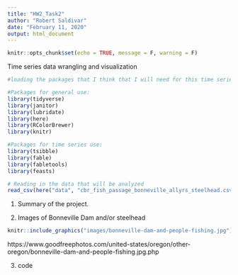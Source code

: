 ```yaml
---
title: "HW2_Task2"
author: "Robert Saldivar"
date: "February 11, 2020"
output: html_document
---
```


```r
knitr::opts_chunk$set(echo = TRUE, message = F, warning = F)
```

Time series data wrangling and visualization

```r
#loading the packages that I think that I will need for this time series analysis

#Packages for general use:
library(tidyverse)
library(janitor)
library(lubridate)
library(here)
library(RColorBrewer)
library(knitr)

#Packages for time series use:
library(tsibble)
library(fable)
library(fabletools)
library(feasts)

# Reading in the data that will be analyzed
read_csv(here("data", "cbr_fish_passage_bonneville_allyrs_steelhead.csv"))
```



1. Summary of the project.

2. Images of Bonneville Dam and/or steelhead

```r
knitr::include_graphics("images/bonneville-dam-and-people-fishing.jpg")

```

https://www.goodfreephotos.com/united-states/oregon/other-oregon/bonneville-dam-and-people-fishing.jpg.php


3. code
